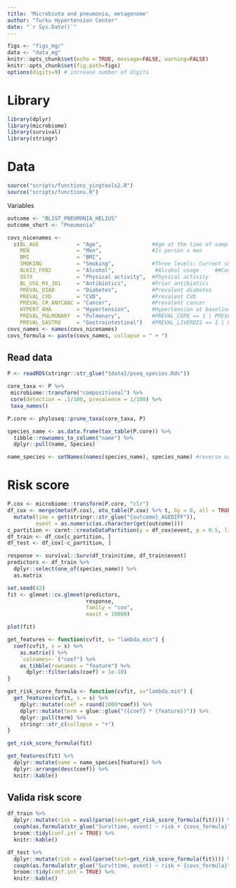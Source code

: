 ---
title: 'Microbiota and pneumonia, metagenome'
author: "Turku Hypertension Center"
date: "`r Sys.Date()`"
---

```{r setup}
figs <- "figs_mg/"
data <- "data_mg"
knitr::opts_chunk$set(echo = TRUE, message=FALSE, warning=FALSE)
knitr::opts_chunk$set(fig.path=figs)
options(digits=9) # increase number of digits
```

# Library

```{r}
library(dplyr)
library(microbiome)
library(survival)
library(stringr)
```


# Data

```{r}
source("scripts/functions_yingtools2.R")
source("scripts/functions.R")
```

</details>

Variables

```{r variables}
outcome <- "BL1ST_PNEUMONIA_HELIUS"
outcome_short <- "Pneumonia"
```

```{r}
covs_nicenames <- 
  c(BL_AGE            = "Age",                #Age at the time of sample collection
    MEN               = "Men",                #Is person a men
    BMI               = "BMI",
    SMOKING           = "Smoking",            #Three levels: Current smoker: 2, ex-smoker: 1, never: 0 ; self defined
    ALKI2_FR02        = "Alcohol",             #Alcohol usage     ##Confirm that is OK to use this!!
    Q57X              = "Physical activity",  #Physical activity
    BL_USE_RX_J01     = "Antibiotics",        #Prior antibiotics
    PREVAL_DIAB       = "Diabetes",           #Prevalent diabetes
    PREVAL_CVD        = "CVD",                #Prevalent CVD
    PREVAL_CR_ANYCANC = "Cancer",             #Prevalent cancer
    HYPERT_AHA        = "Hypertension",       #Hypertension at baseline
    PREVAL_PULMONARY  = "Pulmonary",          #PREVAL_COPD == 1 | PREVAL_ASTHMA == 1; self defined
    PREVAL_GASTRO     = "Gastrointestinal")   #PREVAL_LIVERDIS == 1 | PREVAL_IBD == 1 | PREVAL_K11_COELIAC ==1; self defined     
covs_names <- names(covs_nicenames)
covs_formula <- paste(covs_names, collapse = " + ")
```

## Read data

```{r read data}
P <- readRDS(stringr::str_glue("{data}/pseq_species.Rds"))
```

```{r core_set_species}
core_taxa <- P %>%
 microbiome::transform("compositional") %>%
 core(detection = .1/100, prevalence = 1/100) %>%
 taxa_names()

P.core <- phyloseq::prune_taxa(core_taxa, P) 

species_name <- as.data.frame(tax_table(P.core)) %>%
  tibble::rownames_to_column("name") %>% 
  dplyr::pull(name, Species)

name_species <- setNames(names(species_name), species_name) #reverse order, both are needed.
```



# Risk score

```{r calculate_riskscore}
P.cox <- microbiome::transform(P.core, "clr")
df_cox <- merge(meta(P.cox), otu_table(P.cox) %>% t, by = 0, all = TRUE) %>%
  mutate(time = get(stringr::str_glue("{outcome}_AGEDIFF")),
         event = as.numeric(as.character(get(outcome))))
c_partition <- caret::createDataPartition(y = df_cox$event, p = 0.5, list = FALSE)
df_train <- df_cox[c_partition, ]
df_test <- df_cox[-c_partition, ]
```

```{r}
response <- survival::Surv(df_train$time, df_train$event)
predictors <- df_train %>%
  dplyr::select(one_of(species_name)) %>%
  as.matrix
```

```{r}                                        
set.seed(42)
fit <- glmnet::cv.glmnet(predictors,
                         response, 
                         family = "cox", 
                         maxit = 10000)
```

```{r}
plot(fit)
```


```{r}
get_features <- function(cvfit, s= "lambda.min") {
  coef(cvfit, s = s) %>%
    as.matrix() %>%
    `colnames<-`("coef") %>%
    as_tibble(rownames = "feature") %>%
      dplyr::filter(abs(coef) > 1e-10)
}
```

```{r}
get_risk_score_formula <- function(cvfit, s="lambda.min") {
  get_features(cvfit, s = s) %>%
    dplyr::mutate(coef = round(1000*coef)) %>% 
    dplyr::mutate(term = glue::glue("({coef} * {feature})")) %>%
    dplyr::pull(term) %>%
    stringr::str_c(collapse = "+")
}
```


```{r}
get_risk_score_formula(fit)
```

```{r}
get_features(fit) %>%
  dplyr::mutate(name = name_species[feature]) %>%
  dplyr::arrange(desc(coef)) %>%
  knitr::kable()
```


## Valida risk score

```{r}
df_train %>%
  dplyr::mutate(risk = eval(parse(text=get_risk_score_formula(fit)))) %>% 
  coxph(as.formula(str_glue("Surv(time, event) ~ risk + {covs_formula}")), data = .) %>%
  broom::tidy(conf.int = TRUE) %>%
  knitr::kable()
```


```{r}
df_test %>%
  dplyr::mutate(risk = eval(parse(text=get_risk_score_formula(fit)))) %>% 
  coxph(as.formula(str_glue("Surv(time, event) ~ risk + {covs_formula}")), data = .) %>%
  broom::tidy(conf.int = TRUE) %>%
  knitr::kable()
```


